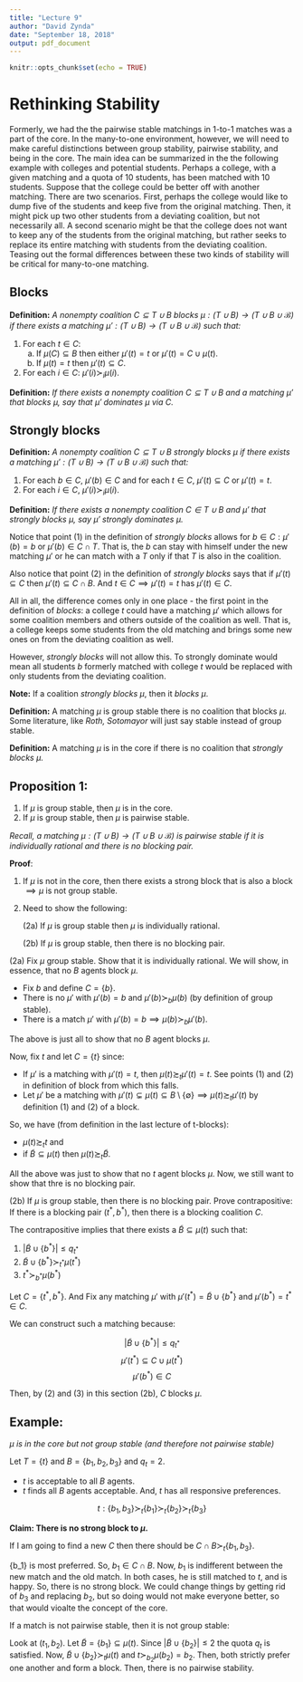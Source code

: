 ---
title: "Lecture 9"
author: "David Zynda"
date: "September 18, 2018"
output: pdf_document
---

```{r setup, include=FALSE}
knitr::opts_chunk$set(echo = TRUE)
```

# Rethinking Stability

Formerly, we had the the pairwise stable matchings in 1-to-1 matches was a part of the core. In the many-to-one environment, however, we will need to make careful distinctions between group stability, pairwise stability, and being in the core. The main idea can be summarized in the the following example with colleges and potential students. Perhaps a college, with a given matching and a quota of 10 students, has been matched with 10 students. Suppose that the college could be better off with another matching. There are two scenarios. First, perhaps the college would like to dump five of the students and keep five from the original matching. Then, it might pick up two other students from a deviating coalition, but not necessarily all. A second scenario might be that the college does not want to keep any of the students from the original matching, but rather seeks to replace its entire matching with students from the deviating coalition. Teasing out the formal differences between these two kinds of stability will be critical for many-to-one matching. 

## Blocks 

__Definition:__ _A nonempty coalition $C \subseteq T \cup B$ blocks $\mu: (T \cup B) \rightarrow (T \cup B \cup \mathcal{B})$ if there exists a matching $\mu': (T \cup B) \rightarrow (T \cup B \cup \mathcal{B})$ such that:_

(1) For each $t \in C$: 
    (a) If $\mu(C) \subseteq B$ then either $\mu'(t) = t$ or $\mu'(t) = C \cup \mu(t)$.
    (b) If $\mu(t) = t$ then $\mu'(t) \subseteq C$.
(2) For each $i \in C$: $\mu'(i) \succ_i \mu(i)$. 


__Definition:__ _If there exists a nonempty coalition $C \subseteq T \cup B$ and a matching $\mu'$ that blocks $\mu$, say that $\mu'$ dominates $\mu$ via $C$._ 


## Strongly blocks

__Definition:__ _A nonempty coalition $C \subseteq T \cup B$ strongly blocks $\mu$ if there exists a matching $\mu': (T \cup B) \rightarrow (T \cup B \cup \mathcal{B})$ such that:_


(1) For each $b \in C$, $\mu'(b) \in C$ and for each $t \in C$, $\mu'(t) \subseteq C$ or $\mu'(t) = t$. 
(2) For each $i \in C$, $\mu'(i) \succ_i \mu(i)$. 

__Definition:__ _If there exists a nonempty coalition $C \in T \cup B$ and $\mu'$ that strongly blocks $\mu$, say $\mu'$ strongly dominates $\mu$. _


Notice that point (1) in the definition of _strongly blocks_ allows for $b \in C: \mu'(b) = b$ or $\mu'(b) \in C \cap T$. That is, the $b$ can stay with himself under the new matching $\mu'$ or he can match with a $T$ only if that $T$ is also in the coalition. 

Also notice that point (2) in the definition of _strongly blocks_  says that if $\mu'(t) \subseteq C$ then $\mu'(t) \subseteq C \cap B$. And $t \in C \implies \mu'(t) = t$ has $\mu'(t) \in C$. 


All in all, the difference comes only in one place - the first point in the definition of _blocks_: a college $t$ could have a matching $\mu'$ which allows for some coalition members and others outside of the coalition as well. That is, a college keeps some students from the old matching and brings some new ones on from the deviating coalition as well. 

However, _strongly blocks_ will not allow this. To strongly dominate would mean all students $b$ formerly matched with college $t$ would be replaced with only students from the deviating coalition. 


__Note:__ If a coalition _strongly blocks_ $\mu$, then it _blocks_ $\mu$. 


__Definition:__ A matching $\mu$ is group stable there is no coalition that blocks $\mu$. Some literature, like _Roth, Sotomayor_ will just say stable instead of group stable. 

__Definition:__ A matching $\mu$ is in the core if there is no coalition that _strongly blocks_ $\mu$. 



## Proposition 1: 

(1) If $\mu$ is group stable, then $\mu$ is in the core. 
(2) If $\mu$ is group stable, then $\mu$ is pairwise stable. 

_Recall, a matching $\mu: (T \cup B) \rightarrow (T \cup B \cup \mathcal{B})$ is pairwise stable if it is individually rational and there is no blocking pair._

__Proof__:

(1) If $\mu$ is not in the core, then there exists a strong block that is also a block $\implies \mu$ is not group stable. 
(2) Need to show the following:

    (2a) If $\mu$ is group stable then $\mu$ is individually rational. 
    
    (2b) If $\mu$ is group stable, then there is no blocking pair. 
    
(2a) Fix $\mu$ group stable. Show that it is individually rational. We will show, in essence, that no $B$ agents block $\mu$.

- Fix $b$ and define $C = \{b\}$. 
- There is no $\mu'$ with $\mu'(b) = b$ and $\mu'(b) \succ_b \mu(b)$ (by definition of group stable). 
- There is a match $\mu'$ with $\mu'(b) = b \implies \mu(b) \succ_b \mu'(b)$. 

The above is just all to show that no $B$ agent blocks $\mu$. 

Now, fix $t$ and let $C = \{t\}$ since:

- If $\mu'$ is a matching with $\mu'(t)=t$, then $\mu(t) \succsim_t \mu'(t) = t$. See points (1) and (2) in definition of block from which this falls. 
- Let $\mu'$ be a matching with $\mu'(t) \subsetneq \mu(t) \subseteq B \setminus \{\emptyset\} \implies \mu(t) \succsim_t \mu'(t)$ by definition (1) and (2) of a block. 
    
So, we have (from definition in the last lecture of t-blocks):

- $\mu(t) \succsim_t t$ and
- if $\tilde{B} \subseteq \mu(t)$ then $\mu(t) \succsim_t \tilde{B}$.
    
All the above was just to show that no $t$ agent blocks $\mu$. Now, we still want to show that thre is no blocking pair.



(2b) If $\mu$ is group stable, then there is no blocking pair. Prove contrapositive: If there is a blocking pair $(t^*, b^*)$, then there is a blocking coalition $C$. 

The contrapositive implies that there exists a $\tilde{B} \subseteq \mu(t)$ such that:

(1) $| \tilde{B} \cup \{b^*\} | \le q_{t^*}$
(2) $\tilde{B} \cup \{b^*\} \succ_{t^*} \mu(t^*)$
(3) $t^* \succ_{b^*} \mu(b^*)$

Let $C = \{t^*, b^*\}$. And Fix any matching $\mu'$ with $\mu'(t^*) = \tilde{B} \cup \{b^*\}$ and $\mu'(b^*) = t^* \in C$. 

We can construct such a matching because:

$$| \tilde{B} \cup \{b^*\} | \le q_{t^*}$$
$$\mu'(t^*) \subseteq C \cup \mu(t^*)$$
$$\mu'(b^*) \in C$$

Then, by (2) and (3) in this section (2b), $C$ blocks $\mu$. 




## Example: 

_$\mu$ is in the core but not group stable (and therefore not pairwise stable)_

Let $T = \{t\}$ and $B = \{b_1, b_2, b_3\}$ and $q_t = 2$. 

- $t$ is acceptable to all $B$ agents. 
- $t$ finds all $B$ agents acceptable. And, $t$ has all responsive preferences. 

$$t: \{b_1, b_3\} \succ_t \{b_1\} \succ_t \{b_2\} \succ_t \{b_3\}$$

__Claim: There is no strong block to $\mu$.__

If I am going to find a new $C$ then there should be $C \cap B \succ_t \{b_1, b_3\}$. 

\{b_1\} is most preferred. So, $b_1 \in C \cap B$. Now, $b_1$ is indifferent between the new match and the old match. In both cases, he is still matched to $t$, and is happy. So, there is no strong block. We could change things by getting rid of $b_3$ and replacing $b_2$, but so doing would not make everyone better, so that would vioalte the concept of the core. 

If a match is not pairwise stable, then it is not group stable:

Look at $(t_1, b_2)$. Let $\tilde{B} = \{b_1\} \subseteq \mu(t)$. Since $|\tilde{B} \cup \{b_2\}| \le 2$ the quota $q_t$ is satisfied. Now, $\tilde{B} \cup \{b_2\} \succ_t \mu(t)$ and $t \succ_{b_2} \mu(b_2) = b_2$. Then, both strictly prefer one another and form a block. Then, there is no pairwise stability. 

